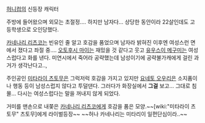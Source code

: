 [[허니컴]]의 신등장 캐릭터

주방에 들어왔으며 외모는 초절정.... 하지만 남자다...
상당한 동안이라 22살인데도 고등학생으로 오인당했다. 

[[카네나리 리츠코]]는 빈유인 줄 알고 호감을 품었으며 남자라 밝혀진 이후엔 여성스런 면에서 졌다고 좌절 중.... [[오토후시 마이]]는 재밌을 것 같다고 웃고 [[유우스이 메구미]]는 여성스럽다고 화를 낸다. 미연시에서 죽어라 공략했는데 남성이기에 공략불가캐에게 걸린 과거가 생각난다고..,
  
주인공인 [[미타라이 츠토무]]은 그럭저럭 호감을 가지고 있지만 [[요네토 오우리]]은 소지품이나 행동 등이 남성스럽지 않다고 투덜댄다. 그러다가 화장실에서 '''그걸''' 보고... 그대로 침몰... 다시는 여성스럽다는 말을 꺼내지 않게 되었다. 

거미를 맨손으로 내쫒은 [[카네나리 리츠코]]에게 호감을 품은 모양.~~[wiki:"미타라이 츠토무" 츠토무]에게 라이벌등장~~ ~~허나 카네나리는 미타리이 일편단심이라..~~
